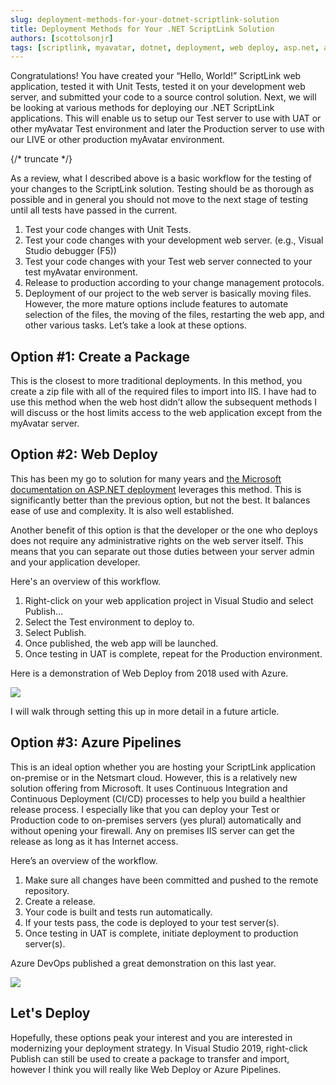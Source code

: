 ```yaml
---
slug: deployment-methods-for-your-dotnet-scriptlink-solution
title: Deployment Methods for Your .NET ScriptLink Solution
authors: [scottolsonjr]
tags: [scriptlink, myavatar, dotnet, deployment, web deploy, asp.net, azure devops, azure pipelines]
---
```


Congratulations! You have created your “Hello, World!” ScriptLink web application, tested it with Unit Tests, tested it on your development web server, and submitted your code to a source control solution. Next, we will be looking at various methods for deploying our .NET ScriptLink applications. This will enable us to setup our Test server to use with UAT or other myAvatar Test environment and later the Production server to use with our LIVE or other production myAvatar environment.

{/* truncate */}

As a review, what I described above is a basic workflow for the testing of your changes to the ScriptLink solution. Testing should be as thorough as possible and in general you should not move to the next stage of testing until all tests have passed in the current.

1. Test your code changes with Unit Tests.
2. Test your code changes with your development web server. (e.g., Visual Studio debugger (F5))
3. Test your code changes with your Test web server connected to your test myAvatar environment.
4. Release to production according to your change management protocols.
5. Deployment of our project to the web server is basically moving files. However, the more mature options include features to automate selection of the files, the moving of the files, restarting the web app, and other various tasks. Let’s take a look at these options.

## Option #1: Create a Package
This is the closest to more traditional deployments. In this method, you create a zip file with all of the required files to import into IIS. I have had to use this method when the web host didn’t allow the subsequent methods I will discuss or the host limits access to the web application except from the myAvatar server.

## Option #2: Web Deploy
This has been my go to solution for many years and [the Microsoft documentation on ASP.NET deployment](https://docs.microsoft.com/en-us/aspnet/web-forms/overview/deployment/visual-studio-web-deployment/) leverages this method. This is significantly better than the previous option, but not the best. It balances ease of use and complexity. It is also well established.

Another benefit of this option is that the developer or the one who deploys does not require any administrative rights on the web server itself. This means that you can separate out those duties between your server admin and your application developer.

Here's an overview of this workflow.

1. Right-click on your web application project in Visual Studio and select Publish…
2. Select the Test environment to deploy to.
3. Select Publish.
4. Once published, the web app will be launched.
5. Once testing in UAT is complete, repeat for the Production environment.

Here is a demonstration of Web Deploy from 2018 used with Azure.

![](https://youtu.be/6VK370-Yk3A)

I will walk through setting this up in more detail in a future article.

## Option #3: Azure Pipelines

This is an ideal option whether you are hosting your ScriptLink application on-premise or in the Netsmart cloud. However, this is a relatively new solution offering from Microsoft. It uses Continuous Integration and Continuous Deployment (CI/CD) processes to help you build a healthier release process. I especially like that you can deploy your Test or Production code to on-premises servers (yes plural) automatically and without opening your firewall. Any on premises IIS server can get the release as long as it has Internet access.

Here’s an overview of the workflow.

1. Make sure all changes have been committed and pushed to the remote repository.
2. Create a release.
3. Your code is built and tests run automatically.
4. If your tests pass, the code is deployed to your test server(s).
5. Once testing in UAT is complete, initiate deployment to production server(s).

Azure DevOps published a great demonstration on this last year.

![](https://youtu.be/_sUf0wqJYXo)

## Let's Deploy

Hopefully, these options peak your interest and you are interested in modernizing your deployment strategy. In Visual Studio 2019, right-click Publish can still be used to create a package to transfer and import, however I think you will really like Web Deploy or Azure Pipelines.
